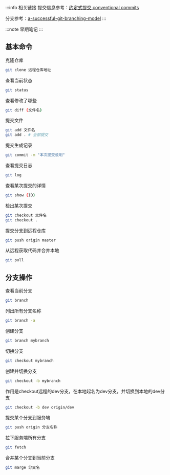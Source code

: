 :::info 相关链接
提交信息参考：[约定式提交 conventional commits](https://www.conventionalcommits.org/)

分支参考：[a-successful-git-branching-model](https://nvie.com/posts/a-successful-git-branching-model/)
:::

:::note
早期笔记
:::

## 基本命令

克隆仓库

```bash
git clone 远程仓库地址
```

查看当前状态

```bash
git status
```

查看修改了哪些

```bash
git diff (文件名)
```

提交文件

```bash
git add 文件名
git add . # 全部提交
```

提交生成记录

```bash
git commit -m "本次提交说明"
```

查看提交日志

```bash
git log
```

查看某次提交的详情

```bash
git show (ID)
```

检出某次提交

```bash
git checkout 文件名
git checkout .
```

提交分支到远程仓库

```bash
git push origin master
```

从远程获取代码并合并本地

```bash
git pull
```



## 分支操作

查看当前分支

```bash
git branch
```

列出所有分支名称

```bash
git branch -a
```

创建分支

```bash
git branch mybranch
```

切换分支

```bash
git checkout mybranch
```

创建并切换分支

```bash
git checkout -b mybranch
```

作用是checkout远程的dev分支，在本地起名为dev分支，并切换到本地的dev分支

```bash
git checkout -b dev origin/dev
```

提交某个分支到服务端

```bash
git push origin 分支名称
```

拉下服务端所有分支

```bash
git fetch
```

合并某个分支到当前分支

```bash
git marge 分支名
```

